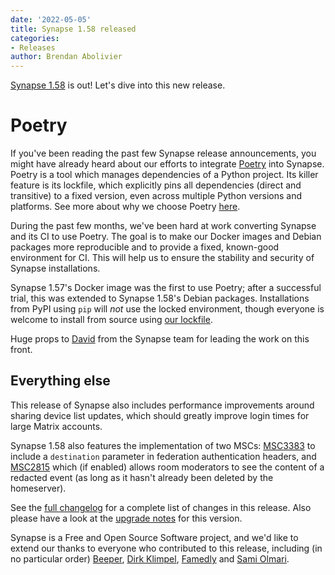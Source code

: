 ```yaml
---
date: '2022-05-05'
title: Synapse 1.58 released
categories:
- Releases
author: Brendan Abolivier
---
```


[Synapse 1.58](https://github.com/matrix-org/synapse/releases/tag/v1.58.0) is
out! Let's dive into this new release.

# Poetry

If you've been reading the past few Synapse release announcements, you might
have already heard about our efforts to integrate
[Poetry](https://python-poetry.org/) into Synapse. Poetry is a tool which
manages dependencies of a Python project. Its killer feature is its lockfile,
which explicitly pins all dependencies (direct and transitive) to a fixed
version, even across multiple Python versions and platforms. See more about why
we choose Poetry [here](https://github.com/matrix-org/synapse/issues/11537).

During the past few months, we've been hard at work converting Synapse and its
CI to use Poetry. The goal is to make our Docker images and Debian packages more
reproducible and to provide a fixed, known-good environment for CI. This will
help us to ensure the stability and security of Synapse installations.

Synapse 1.57's Docker image was the first to use Poetry; after a successful
trial, this was extended to Synapse 1.58's Debian packages. Installations from
PyPI using `pip` will _not_ use the locked environment, though everyone is
welcome to install from source using [our
lockfile](https://github.com/matrix-org/synapse/blob/develop/poetry.lock).

Huge props to [David](https://github.com/DMRobertson) from the Synapse team for
leading the work on this front.

## Everything else

This release of Synapse also includes performance improvements around sharing
device list updates, which should greatly improve login times for large Matrix
accounts.

Synapse 1.58 also features the implementation of two MSCs:
[MSC3383](https://github.com/matrix-org/matrix-spec-proposals/pull/3383) to
include a `destination` parameter in federation authentication headers, and
[MSC2815](https://github.com/matrix-org/matrix-spec-proposals/pull/2815) which
(if enabled) allows room moderators to see the content of a redacted event (as
long as it hasn't already been deleted by the homeserver).

See the [full
changelog](https://github.com/matrix-org/synapse/releases/tag/v1.58.0) for a
complete list of changes in this release. Also please have a look at the
[upgrade
notes](https://matrix-org.github.io/synapse/v1.58/upgrade#upgrading-to-v1580)
for this version.

Synapse is a Free and Open Source Software project, and we'd like to extend our
thanks to everyone who contributed to this release, including (in no particular
order) [Beeper](https://www.beeper.com/), [Dirk
Klimpel](https://github.com/dklimpel), [Famedly](https://famedly.com/) and
[Sami Olmari](https://github.com/olmari).
